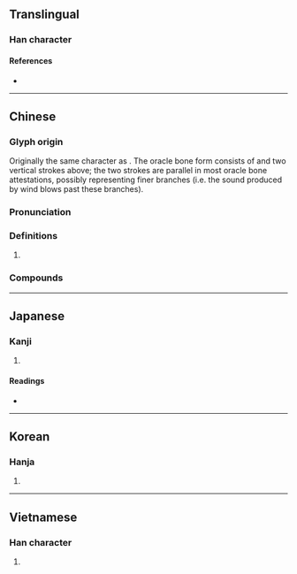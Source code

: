 {{character info/new}}
==Translingual==

===Han character===
{{Han char|rn=12|rad=八|as=02|sn=4|four=80207|canj=CMVS|ids=⿱八丂}}

====References====
* {{Han ref|kx=0127.030|dkj=01455|dj=0283.020|hdz=10241.060|uh=516E|ud=20846|bh=A4BC|bd=42172}}

----

==Chinese==
{{zh-forms}}

===Glyph origin===
{{Han etym}}
Originally the same character as {{och-l|乎}}. The oracle bone form consists of {{zh-l|*丂|fork in a tree}} and two vertical strokes above; the two strokes are parallel in most oracle bone attestations, possibly representing finer branches (i.e. the sound produced by wind blows past these branches).

===Pronunciation===
{{zh-pron
|m=xī
|c=hai4
|h=pfs=
|md=
|mn=ê/hé
|w=
|mc=y
|oc=y
|cat=part
}}

===Definitions===
{{zh-hanzi}}

# {{lb|zh|literary}} {{n-g|Sentence-final [[exclamatory|Exclamatory]] particle.}}
#: {{zh-x|@^子.^夏 問 曰：「『巧笑 倩 兮，美目 盼 兮，素 以為{wéi} 絢 兮。』何謂 也？」|Zi Xia asked, saying, "What is the meaning of the passage - 'The pretty dimples of her artful smile! The well-defined black and white of her eye! The plain ground for the colors?'"|ref=Analects}}

===Compounds===
{{zh-der|伯兮|巧笑倩兮|慘兮兮|歸去來兮|神經兮兮|簡兮|蘀兮|兮兮|髒兮兮}}

----

==Japanese==

===Kanji===
{{ja-kanji|grade=|rs=八02}}

# {{defn|lang=ja|sort=八02}}

====Readings====
* {{ja-readings|on=[[けい]] (kei)|kun=[[の]] (no)}}

----

==Korean==

===Hanja===
{{ko-hanja|hangeul=혜|rv=hye|mr=hye}}

# {{defn|lang=ko|sort=八02}}

----

==Vietnamese==

===Han character===
{{vi-readings|rs=八02|hanviet=hề}}

# {{defn|lang=vi|sort=八02}}

{{cln|vi|Han tu}}